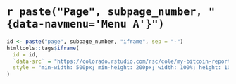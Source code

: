 `r paste("Page", subpage_number, "{data-navmenu='Menu A'}")`
========================================
```r
id <- paste("page", subpage_number, "iframe", sep = "-")
htmltools::tags$iframe(
  id = id,
  `data-src` = "https://colorado.rstudio.com/rsc/cole/my-bitcoin-report/",
  style = "min-width: 500px; min-height: 200px; width: 100%; height: 100%"
)
```
